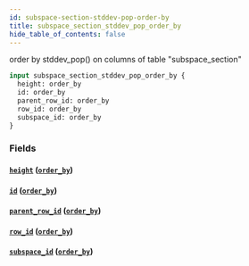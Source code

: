 ```yaml
---
id: subspace-section-stddev-pop-order-by
title: subspace_section_stddev_pop_order_by
hide_table_of_contents: false
---
```


order by stddev_pop() on columns of table "subspace_section"

```graphql
input subspace_section_stddev_pop_order_by {
  height: order_by
  id: order_by
  parent_row_id: order_by
  row_id: order_by
  subspace_id: order_by
}
```

### Fields

#### [`height`](#) ([`order_by`](../enums/order-by))

#### [`id`](#) ([`order_by`](../enums/order-by))

#### [`parent_row_id`](#) ([`order_by`](../enums/order-by))

#### [`row_id`](#) ([`order_by`](../enums/order-by))

#### [`subspace_id`](#) ([`order_by`](../enums/order-by))

